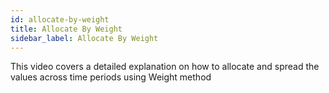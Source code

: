 ```yaml
---
id: allocate-by-weight
title: Allocate By Weight
sidebar_label: Allocate By Weight
---
```


This video covers a detailed explanation on how to allocate and spread the values across time periods using Weight method

<Vimeo
    video="https://player.vimeo.com/video/447429019"
    responsive={true}
/>




